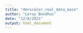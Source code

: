 ```yaml
---
title: "dmrscaler_real_data_main"
author: "Leroy Bondhus"
date: "12/8/2021"
output: html_document
---
```

